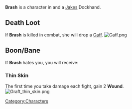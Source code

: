 {{Character
| race = Human
| location = Havaria - Murder Bay
| faction = jakes
| title = Dockhand
}}

{{quote|Despite her name, Brash is actually pretty level-headed.|Brale's Compendium Description}}'''Brash''' is a character in {{Gamename}} and a [[Jakes]] Dockhand.

== Death Loot ==
If '''Brash''' is killed in combat, she will drop a [[Gaff]].
[[File:Gaff.png|none|thumb]]

== Boon/Bane ==
If '''Brash''' hates you, you will receive:

=== Thin Skin ===
The first time you take damage each fight, gain 2 '''Wound'''.
[[File:Graft thin skin.png|none|thumb]]
<br />
[[Category:Characters]]